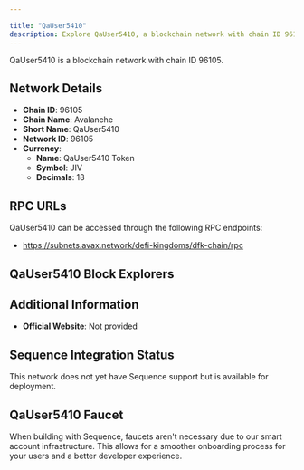 ```yaml
---

title: "QaUser5410"
description: Explore QaUser5410, a blockchain network with chain ID 96105. Learn about its native currency, QaUser5410 Token, and how to interact with the network.
---
```




QaUser5410 is a blockchain network with chain ID 96105.

## Network Details

- **Chain ID**: 96105
- **Chain Name**: Avalanche
- **Short Name**: QaUser5410
- **Network ID**: 96105
- **Currency**: 
  - **Name**: QaUser5410 Token
  - **Symbol**: JIV
  - **Decimals**: 18

## RPC URLs

QaUser5410 can be accessed through the following RPC endpoints:

- https://subnets.avax.network/defi-kingdoms/dfk-chain/rpc

## QaUser5410 Block Explorers



## Additional Information

- **Official Website**: Not provided

## Sequence Integration Status

This network does not yet have Sequence support but is available for deployment.

## QaUser5410 Faucet

When building with Sequence, faucets aren't necessary due to our smart account infrastructure. This allows for a smoother onboarding process for your users and a better developer experience.
